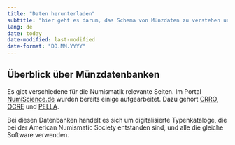 ```yaml
---
title: "Daten herunterladen"
subtitle: "hier geht es darum, das Schema von Münzdaten zu verstehen und die richtigen Daten herunterzuladen"
lang: de
date: today
date-modified: last-modified
date-format: "DD.MM.YYYY"
---
```



## Überblick über Münzdatenbanken

Es gibt verschiedene für die Numismatik relevante Seiten. Im Portal [NumiScience.de](https://Numiscience.de) wurden bereits einige aufgearbeitet. Dazu gehört [CRRO](https://pecunia.zaw.uni-heidelberg.de/NumiScience/crro-coinage-of-the-roman-republic-online), [OCRE](https://pecunia.zaw.uni-heidelberg.de/NumiScience/ocre-online-coins-of-the-roman-empire) und [PELLA](https://pecunia.zaw.uni-heidelberg.de/NumiScience/pella-coinage-of-the-kings-of-macedonia). 

Bei diesen Datenbanken handelt es sich um digitalisierte Typenkataloge, die bei der American Numismatic Society entstanden sind, und alle die gleiche Software verwenden.





